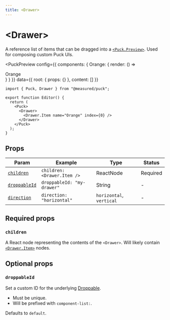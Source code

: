 ```yaml
---
title: <Drawer>
---
```



# \<Drawer\>

A reference list of items that can be dragged into a [`<Puck.Preview>`](puck-preview). Used for composing custom Puck UIs.

<PuckPreview
  config={{ components: { Orange: { render: () => <div>Orange</div> } } }}
  data={{ root: { props: {} }, content: [] }}
>
  <Drawer droppableId="example">
    <Drawer.Item name="Orange" index={0} />
  </Drawer>
</PuckPreview>

```tsx {6-8} /Drawer/1 copy
import { Puck, Drawer } from "@measured/puck";

export function Editor() {
  return (
    <Puck>
      <Drawer>
        <Drawer.Item name="Orange" index={0} />
      </Drawer>
    </Puck>
  );
}
```

## Props

| Param                         | Example                     | Type                     | Status   |
| ----------------------------- | --------------------------- | ------------------------ | -------- |
| [`children`](#children)       | `children: <Drawer.Item />` | ReactNode                | Required |
| [`droppableId`](#droppableId) | `droppableId: "my-drawer"`  | String                   | -        |
| [`direction`](#direction)     | `direction: "horizontal"`   | `horizontal`, `vertical` | -        |

## Required props

### `children`

A React node representing the contents of the `<Drawer>`. Will likely contain [`<Drawer.Item>`](drawer-item) nodes.

## Optional props

### `droppableId`

Set a custom ID for the underlying [Droppable](https://github.com/hello-pangea/dnd/blob/main/docs/api/droppable.md).

- Must be unique.
- Will be prefixed with `component-list:`.

Defaults to `default`.
